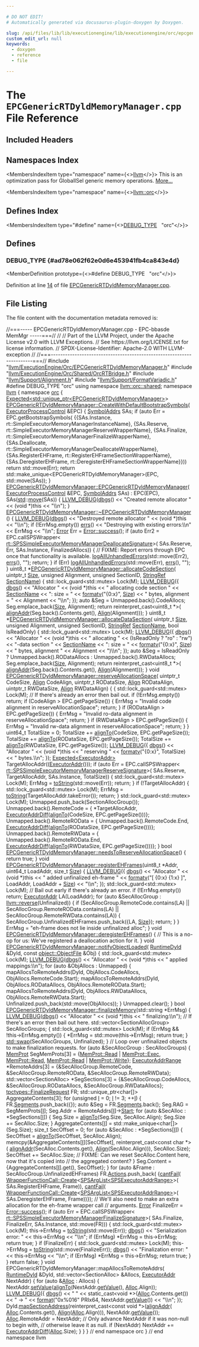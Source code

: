 ```yaml
---

# DO NOT EDIT!
# Automatically generated via docusaurus-plugin-doxygen by Doxygen.

slug: /api/files/lib/lib/executionengine/lib/executionengine/orc/epcgenericrtdyldmemorymanager-cpp
custom_edit_url: null
keywords:
  - doxygen
  - reference
  - file

---
```





# The `EPCGenericRTDyldMemoryManager.cpp` File Reference

<DoxygenPage pluginConfig={pluginConfig}>



## Included Headers

<IncludesList>
<IncludesListItem
  filePath="llvm/ExecutionEngine/Orc/EPCGenericRTDyldMemoryManager.h"
  permalink="/docs/api/files/include/include/llvm/include/llvm/executionengine/include/llvm/executionengine/orc/epcgenericrtdyldmemorymanager-h"
  isLocal="true" />
<IncludesListItem
  filePath="llvm/ExecutionEngine/Orc/Shared/OrcRTBridge.h"
  permalink="/docs/api/files/include/include/llvm/include/llvm/executionengine/include/llvm/executionengine/orc/include/llvm/executionengine/orc/shared/orcrtbridge-h"
  isLocal="true" />
<IncludesListItem
  filePath="llvm/Support/Alignment.h"
  permalink="/docs/api/files/include/include/llvm/include/llvm/support/alignment-h"
  isLocal="true" />
<IncludesListItem
  filePath="llvm/Support/FormatVariadic.h"
  permalink="/docs/api/files/include/include/llvm/include/llvm/support/formatvariadic-h"
  isLocal="true" />
</IncludesList>

## Namespaces Index

<MembersIndex>

<MembersIndexItem
  type="namespace"
  name={<><a href="/docs/api/namespaces/llvm">llvm</a></>}>
This is an optimization pass for GlobalISel generic memory operations. <a href="/docs/api/namespaces/llvm/#details">More...</a>
</MembersIndexItem>

<MembersIndexItem
  type="namespace"
  name={<><a href="/docs/api/namespaces/llvm/orc">llvm::orc</a></>}>
</MembersIndexItem>

</MembersIndex>

## Defines Index

<MembersIndex>

<MembersIndexItem
  type="#define"
  name={<><a href="#ad78e062f62e0d6e453941fb4ca843e4d">DEBUG&#95;TYPE</a>&nbsp;&nbsp;&nbsp;&quot;orc&quot;</>}>
</MembersIndexItem>

</MembersIndex>


<SectionDefinition>

## Defines

### DEBUG&#95;TYPE {#ad78e062f62e0d6e453941fb4ca843e4d}

<MemberDefinition
  prototype={<>#define DEBUG&#95;TYPE&nbsp;&nbsp;&nbsp;&quot;orc&quot;</>}>

Definition at line <a href="#l00014">14</a> of file <a href="/docs/api/files/lib/lib/executionengine/lib/executionengine/orc/epcgenericrtdyldmemorymanager-cpp">EPCGenericRTDyldMemoryManager.cpp</a>.
</MemberDefinition>

</SectionDefinition>

## File Listing

The file content with the documentation metadata removed is:

<ProgramListing>

<Link id="l00001" /><CodeLine lineNumber="1"><Highlight kind="comment">//===----- EPCGenericRTDyldMemoryManager.cpp - EPC-bbasde MemMgr -----===//</Highlight><Highlight kind="normal"></Highlight></CodeLine>
<Link id="l00002" /><CodeLine lineNumber="2"><Highlight kind="normal"></Highlight><Highlight kind="comment">//</Highlight><Highlight kind="normal"></Highlight></CodeLine>
<Link id="l00003" /><CodeLine lineNumber="3"><Highlight kind="normal"></Highlight><Highlight kind="comment">// Part of the LLVM Project, under the Apache License v2.0 with LLVM Exceptions.</Highlight><Highlight kind="normal"></Highlight></CodeLine>
<Link id="l00004" /><CodeLine lineNumber="4"><Highlight kind="normal"></Highlight><Highlight kind="comment">// See https://llvm.org/LICENSE.txt for license information.</Highlight><Highlight kind="normal"></Highlight></CodeLine>
<Link id="l00005" /><CodeLine lineNumber="5"><Highlight kind="normal"></Highlight><Highlight kind="comment">// SPDX-License-Identifier: Apache-2.0 WITH LLVM-exception</Highlight><Highlight kind="normal"></Highlight></CodeLine>
<Link id="l00006" /><CodeLine lineNumber="6"><Highlight kind="normal"></Highlight><Highlight kind="comment">//</Highlight><Highlight kind="normal"></Highlight></CodeLine>
<Link id="l00007" /><CodeLine lineNumber="7"><Highlight kind="normal"></Highlight><Highlight kind="comment">//===----------------------------------------------------------------------===//</Highlight><Highlight kind="normal"></Highlight></CodeLine>
<Link id="l00008" /><CodeLine lineNumber="8"><Highlight kind="normal"></Highlight></CodeLine>
<Link id="l00009" /><CodeLine lineNumber="9"><Highlight kind="normal"></Highlight><Highlight kind="preprocessor">#include &quot;<a href="/docs/api/files/include/include/llvm/include/llvm/executionengine/include/llvm/executionengine/orc/epcgenericrtdyldmemorymanager-h">llvm/ExecutionEngine/Orc/EPCGenericRTDyldMemoryManager.h</a>&quot;</Highlight><Highlight kind="normal"></Highlight></CodeLine>
<Link id="l00010" /><CodeLine lineNumber="10"><Highlight kind="normal"></Highlight><Highlight kind="preprocessor">#include &quot;<a href="/docs/api/files/include/include/llvm/include/llvm/executionengine/include/llvm/executionengine/orc/include/llvm/executionengine/orc/shared/orcrtbridge-h">llvm/ExecutionEngine/Orc/Shared/OrcRTBridge.h</a>&quot;</Highlight><Highlight kind="normal"></Highlight></CodeLine>
<Link id="l00011" /><CodeLine lineNumber="11"><Highlight kind="normal"></Highlight><Highlight kind="preprocessor">#include &quot;<a href="/docs/api/files/include/include/llvm/include/llvm/support/alignment-h">llvm/Support/Alignment.h</a>&quot;</Highlight><Highlight kind="normal"></Highlight></CodeLine>
<Link id="l00012" /><CodeLine lineNumber="12"><Highlight kind="normal"></Highlight><Highlight kind="preprocessor">#include &quot;<a href="/docs/api/files/include/include/llvm/include/llvm/support/formatvariadic-h">llvm/Support/FormatVariadic.h</a>&quot;</Highlight><Highlight kind="normal"></Highlight></CodeLine>
<Link id="l00013" /><CodeLine lineNumber="13"><Highlight kind="normal"></Highlight></CodeLine>
<Link id="l00014" /><CodeLine lineNumber="14" lineLink="#ad78e062f62e0d6e453941fb4ca843e4d"><Highlight kind="normal"></Highlight><Highlight kind="preprocessor">#define DEBUG&#95;TYPE &quot;orc&quot;</Highlight><Highlight kind="normal"></Highlight></CodeLine>
<Link id="l00015" /><CodeLine lineNumber="15"><Highlight kind="normal"></Highlight></CodeLine>
<Link id="l00016" /><CodeLine lineNumber="16"><Highlight kind="normal"></Highlight><Highlight kind="keyword">using namespace </Highlight><Highlight kind="normal"><a href="/docs/api/namespaces/llvm/orc/shared">llvm::orc::shared</a>;</Highlight></CodeLine>
<Link id="l00017" /><CodeLine lineNumber="17"><Highlight kind="normal"></Highlight></CodeLine>
<Link id="l00018" /><CodeLine lineNumber="18"><Highlight kind="normal"></Highlight><Highlight kind="keyword">namespace </Highlight><Highlight kind="normal"><a href="/docs/api/namespaces/llvm">llvm</a> &#123;</Highlight></CodeLine>
<Link id="l00019" /><CodeLine lineNumber="19"><Highlight kind="normal"></Highlight><Highlight kind="keyword">namespace </Highlight><Highlight kind="normal"><a href="/docs/api/namespaces/llvm/orc">orc</a> &#123;</Highlight></CodeLine>
<Link id="l00020" /><CodeLine lineNumber="20"><Highlight kind="normal"></Highlight></CodeLine>
<Link id="l00021" /><CodeLine lineNumber="21"><Highlight kind="normal"><a href="/docs/api/classes/llvm/expected">Expected&lt;std::unique&#95;ptr&lt;EPCGenericRTDyldMemoryManager&gt;</a>&gt;</Highlight></CodeLine>
<Link id="l00022" /><CodeLine lineNumber="22" lineLink="/docs/api/classes/llvm/orc/epcgenericrtdyldmemorymanager/#a5055d28d284af499b28f3a649ea33562"><Highlight kind="normal"><a href="/docs/api/classes/llvm/orc/epcgenericrtdyldmemorymanager/#a5055d28d284af499b28f3a649ea33562">EPCGenericRTDyldMemoryManager::CreateWithDefaultBootstrapSymbols</a>(</Highlight></CodeLine>
<Link id="l00023" /><CodeLine lineNumber="23"><Highlight kind="normal">    <a href="/docs/api/classes/llvm/orc/executorprocesscontrol">ExecutorProcessControl</a> &amp;EPC) &#123;</Highlight></CodeLine>
<Link id="l00024" /><CodeLine lineNumber="24"><Highlight kind="normal">  <a href="/docs/api/structs/llvm/orc/epcgenericrtdyldmemorymanager/symboladdrs">SymbolAddrs</a> SAs;</Highlight></CodeLine>
<Link id="l00025" /><CodeLine lineNumber="25"><Highlight kind="normal">  </Highlight><Highlight kind="keywordflow">if</Highlight><Highlight kind="normal"> (</Highlight><Highlight kind="keyword">auto</Highlight><Highlight kind="normal"> Err = EPC.getBootstrapSymbols(</Highlight></CodeLine>
<Link id="l00026" /><CodeLine lineNumber="26"><Highlight kind="normal">          &#123;&#123;SAs.Instance, rt::SimpleExecutorMemoryManagerInstanceName&#125;,</Highlight></CodeLine>
<Link id="l00027" /><CodeLine lineNumber="27"><Highlight kind="normal">           &#123;SAs.Reserve, rt::SimpleExecutorMemoryManagerReserveWrapperName&#125;,</Highlight></CodeLine>
<Link id="l00028" /><CodeLine lineNumber="28"><Highlight kind="normal">           &#123;SAs.Finalize, rt::SimpleExecutorMemoryManagerFinalizeWrapperName&#125;,</Highlight></CodeLine>
<Link id="l00029" /><CodeLine lineNumber="29"><Highlight kind="normal">           &#123;SAs.Deallocate,</Highlight></CodeLine>
<Link id="l00030" /><CodeLine lineNumber="30"><Highlight kind="normal">            rt::SimpleExecutorMemoryManagerDeallocateWrapperName&#125;,</Highlight></CodeLine>
<Link id="l00031" /><CodeLine lineNumber="31"><Highlight kind="normal">           &#123;SAs.RegisterEHFrame, rt::RegisterEHFrameSectionWrapperName&#125;,</Highlight></CodeLine>
<Link id="l00032" /><CodeLine lineNumber="32"><Highlight kind="normal">           &#123;SAs.DeregisterEHFrame, rt::DeregisterEHFrameSectionWrapperName&#125;&#125;))</Highlight></CodeLine>
<Link id="l00033" /><CodeLine lineNumber="33"><Highlight kind="normal">    </Highlight><Highlight kind="keywordflow">return</Highlight><Highlight kind="normal"> std::move(Err);</Highlight></CodeLine>
<Link id="l00034" /><CodeLine lineNumber="34"><Highlight kind="normal">  </Highlight><Highlight kind="keywordflow">return</Highlight><Highlight kind="normal"> std::make&#95;unique&lt;EPCGenericRTDyldMemoryManager&gt;(EPC, std::move(SAs));</Highlight></CodeLine>
<Link id="l00035" /><CodeLine lineNumber="35"><Highlight kind="normal">&#125;</Highlight></CodeLine>
<Link id="l00036" /><CodeLine lineNumber="36"><Highlight kind="normal"></Highlight></CodeLine>
<Link id="l00037" /><CodeLine lineNumber="37" lineLink="/docs/api/classes/llvm/orc/epcgenericrtdyldmemorymanager/#a54891df581eb69a8f247f83276b198d5"><Highlight kind="normal"><a href="/docs/api/classes/llvm/orc/epcgenericrtdyldmemorymanager/#a54891df581eb69a8f247f83276b198d5">EPCGenericRTDyldMemoryManager::EPCGenericRTDyldMemoryManager</a>(</Highlight></CodeLine>
<Link id="l00038" /><CodeLine lineNumber="38"><Highlight kind="normal">    <a href="/docs/api/classes/llvm/orc/executorprocesscontrol">ExecutorProcessControl</a> &amp;EPC, <a href="/docs/api/structs/llvm/orc/epcgenericrtdyldmemorymanager/symboladdrs">SymbolAddrs</a> SAs)</Highlight></CodeLine>
<Link id="l00039" /><CodeLine lineNumber="39"><Highlight kind="normal">    : EPC(EPC), SAs(<a href="/docs/api/namespaces/std">std</a>::<a href="/docs/api/namespaces/llvm/#abfc9c7ecf70f66901e439f7c04ef3dbb">move</a>(SAs)) &#123;</Highlight></CodeLine>
<Link id="l00040" /><CodeLine lineNumber="40"><Highlight kind="normal">  <a href="/docs/api/files/include/include/llvm/include/llvm/support/debug-h/#a196897517069dda1bdb549e24468f7d7">LLVM&#95;DEBUG</a>(<a href="/docs/api/namespaces/llvm/#a7c46c742c31be54870e2038048e6b391">dbgs</a>() &lt;&lt; </Highlight><Highlight kind="stringliteral">&quot;Created remote allocator &quot;</Highlight><Highlight kind="normal"> &lt;&lt; (</Highlight><Highlight kind="keywordtype">void</Highlight><Highlight kind="normal"> &#42;)</Highlight><Highlight kind="keyword">this</Highlight><Highlight kind="normal"> &lt;&lt; </Highlight><Highlight kind="stringliteral">&quot;\\n&quot;</Highlight><Highlight kind="normal">);</Highlight></CodeLine>
<Link id="l00041" /><CodeLine lineNumber="41"><Highlight kind="normal">&#125;</Highlight></CodeLine>
<Link id="l00042" /><CodeLine lineNumber="42"><Highlight kind="normal"></Highlight></CodeLine>
<Link id="l00043" /><CodeLine lineNumber="43" lineLink="/docs/api/classes/llvm/orc/epcgenericrtdyldmemorymanager/#a484cb5a168161b0ae8fe06f025cacfc4"><Highlight kind="normal"><a href="/docs/api/classes/llvm/orc/epcgenericrtdyldmemorymanager/#a484cb5a168161b0ae8fe06f025cacfc4">EPCGenericRTDyldMemoryManager::~EPCGenericRTDyldMemoryManager</a>() &#123;</Highlight></CodeLine>
<Link id="l00044" /><CodeLine lineNumber="44"><Highlight kind="normal">  <a href="/docs/api/files/include/include/llvm/include/llvm/support/debug-h/#a196897517069dda1bdb549e24468f7d7">LLVM&#95;DEBUG</a>(<a href="/docs/api/namespaces/llvm/#a7c46c742c31be54870e2038048e6b391">dbgs</a>() &lt;&lt; </Highlight><Highlight kind="stringliteral">&quot;Destroyed remote allocator &quot;</Highlight><Highlight kind="normal"> &lt;&lt; (</Highlight><Highlight kind="keywordtype">void</Highlight><Highlight kind="normal"> &#42;)</Highlight><Highlight kind="keyword">this</Highlight><Highlight kind="normal"> &lt;&lt; </Highlight><Highlight kind="stringliteral">&quot;\\n&quot;</Highlight><Highlight kind="normal">);</Highlight></CodeLine>
<Link id="l00045" /><CodeLine lineNumber="45"><Highlight kind="normal">  </Highlight><Highlight kind="keywordflow">if</Highlight><Highlight kind="normal"> (!ErrMsg.empty())</Highlight></CodeLine>
<Link id="l00046" /><CodeLine lineNumber="46"><Highlight kind="normal">    <a href="/docs/api/namespaces/llvm/#a9a7b5c68c90f85baaedaa854cc5002cc">errs</a>() &lt;&lt; </Highlight><Highlight kind="stringliteral">&quot;Destroying with existing errors:\\n&quot;</Highlight><Highlight kind="normal"> &lt;&lt; ErrMsg &lt;&lt; </Highlight><Highlight kind="stringliteral">&quot;\\n&quot;</Highlight><Highlight kind="normal">;</Highlight></CodeLine>
<Link id="l00047" /><CodeLine lineNumber="47"><Highlight kind="normal"></Highlight></CodeLine>
<Link id="l00048" /><CodeLine lineNumber="48"><Highlight kind="normal">  <a href="/docs/api/classes/llvm/error">Error</a> Err = <a href="/docs/api/classes/llvm/error/#a4dfd0813c3d0e0a30439b5a3e9196b59">Error::success</a>();</Highlight></CodeLine>
<Link id="l00049" /><CodeLine lineNumber="49"><Highlight kind="normal">  </Highlight><Highlight kind="keywordflow">if</Highlight><Highlight kind="normal"> (</Highlight><Highlight kind="keyword">auto</Highlight><Highlight kind="normal"> Err2 = EPC.callSPSWrapper&lt;</Highlight></CodeLine>
<Link id="l00050" /><CodeLine lineNumber="50"><Highlight kind="normal">                  <a href="/docs/api/namespaces/llvm/orc/rt/#afbeca9ac4a6c6710667297da29cc62c4">rt::SPSSimpleExecutorMemoryManagerDeallocateSignature</a>&gt;(</Highlight></CodeLine>
<Link id="l00051" /><CodeLine lineNumber="51"><Highlight kind="normal">          SAs.Reserve, Err, SAs.Instance, FinalizedAllocs)) &#123;</Highlight></CodeLine>
<Link id="l00052" /><CodeLine lineNumber="52"><Highlight kind="normal">    </Highlight><Highlight kind="comment">// FIXME: Report errors through EPC once that functionality is available.</Highlight><Highlight kind="normal"></Highlight></CodeLine>
<Link id="l00053" /><CodeLine lineNumber="53"><Highlight kind="normal">    <a href="/docs/api/namespaces/llvm/#a065ed35b75b9eeb5cca1aa73bcae7183">logAllUnhandledErrors</a>(std::move(Err2), <a href="/docs/api/namespaces/llvm/#a9a7b5c68c90f85baaedaa854cc5002cc">errs</a>(), </Highlight><Highlight kind="stringliteral">&quot;&quot;</Highlight><Highlight kind="normal">);</Highlight></CodeLine>
<Link id="l00054" /><CodeLine lineNumber="54"><Highlight kind="normal">    </Highlight><Highlight kind="keywordflow">return</Highlight><Highlight kind="normal">;</Highlight></CodeLine>
<Link id="l00055" /><CodeLine lineNumber="55"><Highlight kind="normal">  &#125;</Highlight></CodeLine>
<Link id="l00056" /><CodeLine lineNumber="56"><Highlight kind="normal"></Highlight></CodeLine>
<Link id="l00057" /><CodeLine lineNumber="57"><Highlight kind="normal">  </Highlight><Highlight kind="keywordflow">if</Highlight><Highlight kind="normal"> (Err)</Highlight></CodeLine>
<Link id="l00058" /><CodeLine lineNumber="58"><Highlight kind="normal">    <a href="/docs/api/namespaces/llvm/#a065ed35b75b9eeb5cca1aa73bcae7183">logAllUnhandledErrors</a>(std::move(Err), <a href="/docs/api/namespaces/llvm/#a9a7b5c68c90f85baaedaa854cc5002cc">errs</a>(), </Highlight><Highlight kind="stringliteral">&quot;&quot;</Highlight><Highlight kind="normal">);</Highlight></CodeLine>
<Link id="l00059" /><CodeLine lineNumber="59"><Highlight kind="normal">&#125;</Highlight></CodeLine>
<Link id="l00060" /><CodeLine lineNumber="60"><Highlight kind="normal"></Highlight></CodeLine>
<Link id="l00061" /><CodeLine lineNumber="61" lineLink="/docs/api/classes/llvm/orc/epcgenericrtdyldmemorymanager/#ad061fb8659f1733fe5d0cdc941dded41"><Highlight kind="normal">uint8&#95;t &#42;<a href="/docs/api/classes/llvm/orc/epcgenericrtdyldmemorymanager/#ad061fb8659f1733fe5d0cdc941dded41">EPCGenericRTDyldMemoryManager::allocateCodeSection</a>(</Highlight></CodeLine>
<Link id="l00062" /><CodeLine lineNumber="62"><Highlight kind="normal">    uintptr&#95;t <a href="/docs/api/files/lib/lib/analysis/inlineorder-cpp/#a7ee6f0cb51c3b9056199e9a0001fe8c3a6f6cb72d544962fa333e2e34ce64f719">Size</a>, </Highlight><Highlight kind="keywordtype">unsigned</Highlight><Highlight kind="normal"> Alignment, </Highlight><Highlight kind="keywordtype">unsigned</Highlight><Highlight kind="normal"> SectionID,</Highlight></CodeLine>
<Link id="l00063" /><CodeLine lineNumber="63"><Highlight kind="normal">    <a href="/docs/api/classes/llvm/stringref">StringRef</a> <a href="/docs/api/structs/llvm/sectionname">SectionName</a>) &#123;</Highlight></CodeLine>
<Link id="l00064" /><CodeLine lineNumber="64"><Highlight kind="normal">  std::lock&#95;guard&lt;std::mutex&gt; Lock(M);</Highlight></CodeLine>
<Link id="l00065" /><CodeLine lineNumber="65"><Highlight kind="normal">  <a href="/docs/api/files/include/include/llvm/include/llvm/support/debug-h/#a196897517069dda1bdb549e24468f7d7">LLVM&#95;DEBUG</a>(&#123;</Highlight></CodeLine>
<Link id="l00066" /><CodeLine lineNumber="66"><Highlight kind="normal">    <a href="/docs/api/namespaces/llvm/#a7c46c742c31be54870e2038048e6b391">dbgs</a>() &lt;&lt; </Highlight><Highlight kind="stringliteral">&quot;Allocator &quot;</Highlight><Highlight kind="normal"> &lt;&lt; (</Highlight><Highlight kind="keywordtype">void</Highlight><Highlight kind="normal"> &#42;)</Highlight><Highlight kind="keyword">this</Highlight><Highlight kind="normal"> &lt;&lt; </Highlight><Highlight kind="stringliteral">&quot; allocating code section &quot;</Highlight><Highlight kind="normal"></Highlight></CodeLine>
<Link id="l00067" /><CodeLine lineNumber="67"><Highlight kind="normal">           &lt;&lt; <a href="/docs/api/structs/llvm/sectionname">SectionName</a> &lt;&lt; </Highlight><Highlight kind="stringliteral">&quot;: size = &quot;</Highlight><Highlight kind="normal"> &lt;&lt; <a href="/docs/api/namespaces/llvm/#a653cce37b80c03eebe7a00520a8eabb6">formatv</a>(</Highlight><Highlight kind="stringliteral">&quot;&#123;0:x&#125;&quot;</Highlight><Highlight kind="normal">, <a href="/docs/api/files/lib/lib/analysis/inlineorder-cpp/#a7ee6f0cb51c3b9056199e9a0001fe8c3a6f6cb72d544962fa333e2e34ce64f719">Size</a>)</Highlight></CodeLine>
<Link id="l00068" /><CodeLine lineNumber="68"><Highlight kind="normal">           &lt;&lt; </Highlight><Highlight kind="stringliteral">&quot; bytes, alignment = &quot;</Highlight><Highlight kind="normal"> &lt;&lt; Alignment &lt;&lt; </Highlight><Highlight kind="stringliteral">&quot;\\n&quot;</Highlight><Highlight kind="normal">;</Highlight></CodeLine>
<Link id="l00069" /><CodeLine lineNumber="69"><Highlight kind="normal">  &#125;);</Highlight></CodeLine>
<Link id="l00070" /><CodeLine lineNumber="70"><Highlight kind="normal">  </Highlight><Highlight kind="keyword">auto</Highlight><Highlight kind="normal"> &amp;Seg = Unmapped.back().CodeAllocs;</Highlight></CodeLine>
<Link id="l00071" /><CodeLine lineNumber="71"><Highlight kind="normal">  Seg.emplace&#95;back(<a href="/docs/api/files/lib/lib/analysis/inlineorder-cpp/#a7ee6f0cb51c3b9056199e9a0001fe8c3a6f6cb72d544962fa333e2e34ce64f719">Size</a>, Alignment);</Highlight></CodeLine>
<Link id="l00072" /><CodeLine lineNumber="72"><Highlight kind="normal">  </Highlight><Highlight kind="keywordflow">return</Highlight><Highlight kind="normal"> </Highlight><Highlight kind="keyword">reinterpret&#95;cast&lt;</Highlight><Highlight kind="normal">uint8&#95;t &#42;</Highlight><Highlight kind="keyword">&gt;</Highlight><Highlight kind="normal">(</Highlight></CodeLine>
<Link id="l00073" /><CodeLine lineNumber="73"><Highlight kind="normal">      <a href="/docs/api/namespaces/llvm/#afff5074588f0423a669618a7134e13ec">alignAddr</a>(Seg.back().Contents.get(), <a href="/docs/api/structs/llvm/align">Align</a>(Alignment)));</Highlight></CodeLine>
<Link id="l00074" /><CodeLine lineNumber="74"><Highlight kind="normal">&#125;</Highlight></CodeLine>
<Link id="l00075" /><CodeLine lineNumber="75"><Highlight kind="normal"></Highlight></CodeLine>
<Link id="l00076" /><CodeLine lineNumber="76" lineLink="/docs/api/classes/llvm/orc/epcgenericrtdyldmemorymanager/#a066426b3a4a3a7318049886d4f0e6c70"><Highlight kind="normal">uint8&#95;t &#42;<a href="/docs/api/classes/llvm/orc/epcgenericrtdyldmemorymanager/#a066426b3a4a3a7318049886d4f0e6c70">EPCGenericRTDyldMemoryManager::allocateDataSection</a>(</Highlight></CodeLine>
<Link id="l00077" /><CodeLine lineNumber="77"><Highlight kind="normal">    uintptr&#95;t <a href="/docs/api/files/lib/lib/analysis/inlineorder-cpp/#a7ee6f0cb51c3b9056199e9a0001fe8c3a6f6cb72d544962fa333e2e34ce64f719">Size</a>, </Highlight><Highlight kind="keywordtype">unsigned</Highlight><Highlight kind="normal"> Alignment, </Highlight><Highlight kind="keywordtype">unsigned</Highlight><Highlight kind="normal"> SectionID,</Highlight></CodeLine>
<Link id="l00078" /><CodeLine lineNumber="78"><Highlight kind="normal">    <a href="/docs/api/classes/llvm/stringref">StringRef</a> <a href="/docs/api/structs/llvm/sectionname">SectionName</a>, </Highlight><Highlight kind="keywordtype">bool</Highlight><Highlight kind="normal"> IsReadOnly) &#123;</Highlight></CodeLine>
<Link id="l00079" /><CodeLine lineNumber="79"><Highlight kind="normal">  std::lock&#95;guard&lt;std::mutex&gt; Lock(M);</Highlight></CodeLine>
<Link id="l00080" /><CodeLine lineNumber="80"><Highlight kind="normal">  <a href="/docs/api/files/include/include/llvm/include/llvm/support/debug-h/#a196897517069dda1bdb549e24468f7d7">LLVM&#95;DEBUG</a>(&#123;</Highlight></CodeLine>
<Link id="l00081" /><CodeLine lineNumber="81"><Highlight kind="normal">    <a href="/docs/api/namespaces/llvm/#a7c46c742c31be54870e2038048e6b391">dbgs</a>() &lt;&lt; </Highlight><Highlight kind="stringliteral">&quot;Allocator &quot;</Highlight><Highlight kind="normal"> &lt;&lt; (</Highlight><Highlight kind="keywordtype">void</Highlight><Highlight kind="normal"> &#42;)</Highlight><Highlight kind="keyword">this</Highlight><Highlight kind="normal"> &lt;&lt; </Highlight><Highlight kind="stringliteral">&quot; allocating &quot;</Highlight><Highlight kind="normal"></Highlight></CodeLine>
<Link id="l00082" /><CodeLine lineNumber="82"><Highlight kind="normal">           &lt;&lt; (IsReadOnly ? </Highlight><Highlight kind="stringliteral">&quot;ro&quot;</Highlight><Highlight kind="normal"> : </Highlight><Highlight kind="stringliteral">&quot;rw&quot;</Highlight><Highlight kind="normal">) &lt;&lt; </Highlight><Highlight kind="stringliteral">&quot;-data section &quot;</Highlight><Highlight kind="normal"> &lt;&lt; <a href="/docs/api/structs/llvm/sectionname">SectionName</a></Highlight></CodeLine>
<Link id="l00083" /><CodeLine lineNumber="83"><Highlight kind="normal">           &lt;&lt; </Highlight><Highlight kind="stringliteral">&quot;: size = &quot;</Highlight><Highlight kind="normal"> &lt;&lt; <a href="/docs/api/namespaces/llvm/#a653cce37b80c03eebe7a00520a8eabb6">formatv</a>(</Highlight><Highlight kind="stringliteral">&quot;&#123;0:x&#125;&quot;</Highlight><Highlight kind="normal">, <a href="/docs/api/files/lib/lib/analysis/inlineorder-cpp/#a7ee6f0cb51c3b9056199e9a0001fe8c3a6f6cb72d544962fa333e2e34ce64f719">Size</a>) &lt;&lt; </Highlight><Highlight kind="stringliteral">&quot; bytes, alignment &quot;</Highlight><Highlight kind="normal"></Highlight></CodeLine>
<Link id="l00084" /><CodeLine lineNumber="84"><Highlight kind="normal">           &lt;&lt; Alignment &lt;&lt; </Highlight><Highlight kind="stringliteral">&quot;)\\n&quot;</Highlight><Highlight kind="normal">;</Highlight></CodeLine>
<Link id="l00085" /><CodeLine lineNumber="85"><Highlight kind="normal">  &#125;);</Highlight></CodeLine>
<Link id="l00086" /><CodeLine lineNumber="86"><Highlight kind="normal"></Highlight></CodeLine>
<Link id="l00087" /><CodeLine lineNumber="87"><Highlight kind="normal">  </Highlight><Highlight kind="keyword">auto</Highlight><Highlight kind="normal"> &amp;Seg =</Highlight></CodeLine>
<Link id="l00088" /><CodeLine lineNumber="88"><Highlight kind="normal">      IsReadOnly ? Unmapped.back().RODataAllocs : Unmapped.back().RWDataAllocs;</Highlight></CodeLine>
<Link id="l00089" /><CodeLine lineNumber="89"><Highlight kind="normal"></Highlight></CodeLine>
<Link id="l00090" /><CodeLine lineNumber="90"><Highlight kind="normal">  Seg.emplace&#95;back(<a href="/docs/api/files/lib/lib/analysis/inlineorder-cpp/#a7ee6f0cb51c3b9056199e9a0001fe8c3a6f6cb72d544962fa333e2e34ce64f719">Size</a>, Alignment);</Highlight></CodeLine>
<Link id="l00091" /><CodeLine lineNumber="91"><Highlight kind="normal">  </Highlight><Highlight kind="keywordflow">return</Highlight><Highlight kind="normal"> </Highlight><Highlight kind="keyword">reinterpret&#95;cast&lt;</Highlight><Highlight kind="normal">uint8&#95;t &#42;</Highlight><Highlight kind="keyword">&gt;</Highlight><Highlight kind="normal">(</Highlight></CodeLine>
<Link id="l00092" /><CodeLine lineNumber="92"><Highlight kind="normal">      <a href="/docs/api/namespaces/llvm/#afff5074588f0423a669618a7134e13ec">alignAddr</a>(Seg.back().Contents.get(), <a href="/docs/api/structs/llvm/align">Align</a>(Alignment)));</Highlight></CodeLine>
<Link id="l00093" /><CodeLine lineNumber="93"><Highlight kind="normal">&#125;</Highlight></CodeLine>
<Link id="l00094" /><CodeLine lineNumber="94"><Highlight kind="normal"></Highlight></CodeLine>
<Link id="l00095" /><CodeLine lineNumber="95" lineLink="/docs/api/classes/llvm/orc/epcgenericrtdyldmemorymanager/#a7fba4cc154f5345cbdc0c32c70f8155c"><Highlight kind="normal"></Highlight><Highlight kind="keywordtype">void</Highlight><Highlight kind="normal"> <a href="/docs/api/classes/llvm/orc/epcgenericrtdyldmemorymanager/#a7fba4cc154f5345cbdc0c32c70f8155c">EPCGenericRTDyldMemoryManager::reserveAllocationSpace</a>(</Highlight></CodeLine>
<Link id="l00096" /><CodeLine lineNumber="96"><Highlight kind="normal">    uintptr&#95;t CodeSize, <a href="/docs/api/structs/llvm/align">Align</a> CodeAlign, uintptr&#95;t RODataSize,</Highlight></CodeLine>
<Link id="l00097" /><CodeLine lineNumber="97"><Highlight kind="normal">    <a href="/docs/api/structs/llvm/align">Align</a> RODataAlign, uintptr&#95;t RWDataSize, <a href="/docs/api/structs/llvm/align">Align</a> RWDataAlign) &#123;</Highlight></CodeLine>
<Link id="l00098" /><CodeLine lineNumber="98"><Highlight kind="normal"></Highlight></CodeLine>
<Link id="l00099" /><CodeLine lineNumber="99"><Highlight kind="normal">  &#123;</Highlight></CodeLine>
<Link id="l00100" /><CodeLine lineNumber="100"><Highlight kind="normal">    std::lock&#95;guard&lt;std::mutex&gt; Lock(M);</Highlight></CodeLine>
<Link id="l00101" /><CodeLine lineNumber="101"><Highlight kind="normal">    </Highlight><Highlight kind="comment">// If there&#39;s already an error then bail out.</Highlight><Highlight kind="normal"></Highlight></CodeLine>
<Link id="l00102" /><CodeLine lineNumber="102"><Highlight kind="normal">    </Highlight><Highlight kind="keywordflow">if</Highlight><Highlight kind="normal"> (!ErrMsg.empty())</Highlight></CodeLine>
<Link id="l00103" /><CodeLine lineNumber="103"><Highlight kind="normal">      </Highlight><Highlight kind="keywordflow">return</Highlight><Highlight kind="normal">;</Highlight></CodeLine>
<Link id="l00104" /><CodeLine lineNumber="104"><Highlight kind="normal"></Highlight></CodeLine>
<Link id="l00105" /><CodeLine lineNumber="105"><Highlight kind="normal">    </Highlight><Highlight kind="keywordflow">if</Highlight><Highlight kind="normal"> (CodeAlign &gt; EPC.getPageSize()) &#123;</Highlight></CodeLine>
<Link id="l00106" /><CodeLine lineNumber="106"><Highlight kind="normal">      ErrMsg = </Highlight><Highlight kind="stringliteral">&quot;Invalid code alignment in reserveAllocationSpace&quot;</Highlight><Highlight kind="normal">;</Highlight></CodeLine>
<Link id="l00107" /><CodeLine lineNumber="107"><Highlight kind="normal">      </Highlight><Highlight kind="keywordflow">return</Highlight><Highlight kind="normal">;</Highlight></CodeLine>
<Link id="l00108" /><CodeLine lineNumber="108"><Highlight kind="normal">    &#125;</Highlight></CodeLine>
<Link id="l00109" /><CodeLine lineNumber="109"><Highlight kind="normal">    </Highlight><Highlight kind="keywordflow">if</Highlight><Highlight kind="normal"> (RODataAlign &gt; EPC.getPageSize()) &#123;</Highlight></CodeLine>
<Link id="l00110" /><CodeLine lineNumber="110"><Highlight kind="normal">      ErrMsg = </Highlight><Highlight kind="stringliteral">&quot;Invalid ro-data alignment in reserveAllocationSpace&quot;</Highlight><Highlight kind="normal">;</Highlight></CodeLine>
<Link id="l00111" /><CodeLine lineNumber="111"><Highlight kind="normal">      </Highlight><Highlight kind="keywordflow">return</Highlight><Highlight kind="normal">;</Highlight></CodeLine>
<Link id="l00112" /><CodeLine lineNumber="112"><Highlight kind="normal">    &#125;</Highlight></CodeLine>
<Link id="l00113" /><CodeLine lineNumber="113"><Highlight kind="normal">    </Highlight><Highlight kind="keywordflow">if</Highlight><Highlight kind="normal"> (RWDataAlign &gt; EPC.getPageSize()) &#123;</Highlight></CodeLine>
<Link id="l00114" /><CodeLine lineNumber="114"><Highlight kind="normal">      ErrMsg = </Highlight><Highlight kind="stringliteral">&quot;Invalid rw-data alignment in reserveAllocationSpace&quot;</Highlight><Highlight kind="normal">;</Highlight></CodeLine>
<Link id="l00115" /><CodeLine lineNumber="115"><Highlight kind="normal">      </Highlight><Highlight kind="keywordflow">return</Highlight><Highlight kind="normal">;</Highlight></CodeLine>
<Link id="l00116" /><CodeLine lineNumber="116"><Highlight kind="normal">    &#125;</Highlight></CodeLine>
<Link id="l00117" /><CodeLine lineNumber="117"><Highlight kind="normal">  &#125;</Highlight></CodeLine>
<Link id="l00118" /><CodeLine lineNumber="118"><Highlight kind="normal"></Highlight></CodeLine>
<Link id="l00119" /><CodeLine lineNumber="119"><Highlight kind="normal">  uint64&#95;t TotalSize = 0;</Highlight></CodeLine>
<Link id="l00120" /><CodeLine lineNumber="120"><Highlight kind="normal">  TotalSize += <a href="/docs/api/namespaces/llvm/#ab102f0f12dd38aeea5906b1d80c792ff">alignTo</a>(CodeSize, EPC.getPageSize());</Highlight></CodeLine>
<Link id="l00121" /><CodeLine lineNumber="121"><Highlight kind="normal">  TotalSize += <a href="/docs/api/namespaces/llvm/#ab102f0f12dd38aeea5906b1d80c792ff">alignTo</a>(RODataSize, EPC.getPageSize());</Highlight></CodeLine>
<Link id="l00122" /><CodeLine lineNumber="122"><Highlight kind="normal">  TotalSize += <a href="/docs/api/namespaces/llvm/#ab102f0f12dd38aeea5906b1d80c792ff">alignTo</a>(RWDataSize, EPC.getPageSize());</Highlight></CodeLine>
<Link id="l00123" /><CodeLine lineNumber="123"><Highlight kind="normal"></Highlight></CodeLine>
<Link id="l00124" /><CodeLine lineNumber="124"><Highlight kind="normal">  <a href="/docs/api/files/include/include/llvm/include/llvm/support/debug-h/#a196897517069dda1bdb549e24468f7d7">LLVM&#95;DEBUG</a>(&#123;</Highlight></CodeLine>
<Link id="l00125" /><CodeLine lineNumber="125"><Highlight kind="normal">    <a href="/docs/api/namespaces/llvm/#a7c46c742c31be54870e2038048e6b391">dbgs</a>() &lt;&lt; </Highlight><Highlight kind="stringliteral">&quot;Allocator &quot;</Highlight><Highlight kind="normal"> &lt;&lt; (</Highlight><Highlight kind="keywordtype">void</Highlight><Highlight kind="normal"> &#42;)</Highlight><Highlight kind="keyword">this</Highlight><Highlight kind="normal"> &lt;&lt; </Highlight><Highlight kind="stringliteral">&quot; reserving &quot;</Highlight><Highlight kind="normal"></Highlight></CodeLine>
<Link id="l00126" /><CodeLine lineNumber="126"><Highlight kind="normal">           &lt;&lt; <a href="/docs/api/namespaces/llvm/#a653cce37b80c03eebe7a00520a8eabb6">formatv</a>(</Highlight><Highlight kind="stringliteral">&quot;&#123;0:x&#125;&quot;</Highlight><Highlight kind="normal">, TotalSize) &lt;&lt; </Highlight><Highlight kind="stringliteral">&quot; bytes.\\n&quot;</Highlight><Highlight kind="normal">;</Highlight></CodeLine>
<Link id="l00127" /><CodeLine lineNumber="127"><Highlight kind="normal">  &#125;);</Highlight></CodeLine>
<Link id="l00128" /><CodeLine lineNumber="128"><Highlight kind="normal"></Highlight></CodeLine>
<Link id="l00129" /><CodeLine lineNumber="129"><Highlight kind="normal">  <a href="/docs/api/classes/llvm/expected">Expected&lt;ExecutorAddr&gt;</a> TargetAllocAddr((<a href="/docs/api/classes/llvm/orc/executoraddr">ExecutorAddr</a>()));</Highlight></CodeLine>
<Link id="l00130" /><CodeLine lineNumber="130"><Highlight kind="normal">  </Highlight><Highlight kind="keywordflow">if</Highlight><Highlight kind="normal"> (</Highlight><Highlight kind="keyword">auto</Highlight><Highlight kind="normal"> Err = EPC.callSPSWrapper&lt;</Highlight></CodeLine>
<Link id="l00131" /><CodeLine lineNumber="131"><Highlight kind="normal">                 <a href="/docs/api/namespaces/llvm/orc/rt/#a050da764894bd3ab4db31952c8982c39">rt::SPSSimpleExecutorMemoryManagerReserveSignature</a>&gt;(</Highlight></CodeLine>
<Link id="l00132" /><CodeLine lineNumber="132"><Highlight kind="normal">          SAs.Reserve, TargetAllocAddr, SAs.Instance, TotalSize)) &#123;</Highlight></CodeLine>
<Link id="l00133" /><CodeLine lineNumber="133"><Highlight kind="normal">    std::lock&#95;guard&lt;std::mutex&gt; Lock(M);</Highlight></CodeLine>
<Link id="l00134" /><CodeLine lineNumber="134"><Highlight kind="normal">    ErrMsg = <a href="/docs/api/namespaces/llvm/#aba83a013c55b19255697393a10d9165e">toString</a>(std::move(Err));</Highlight></CodeLine>
<Link id="l00135" /><CodeLine lineNumber="135"><Highlight kind="normal">    </Highlight><Highlight kind="keywordflow">return</Highlight><Highlight kind="normal">;</Highlight></CodeLine>
<Link id="l00136" /><CodeLine lineNumber="136"><Highlight kind="normal">  &#125;</Highlight></CodeLine>
<Link id="l00137" /><CodeLine lineNumber="137"><Highlight kind="normal">  </Highlight><Highlight kind="keywordflow">if</Highlight><Highlight kind="normal"> (!TargetAllocAddr) &#123;</Highlight></CodeLine>
<Link id="l00138" /><CodeLine lineNumber="138"><Highlight kind="normal">    std::lock&#95;guard&lt;std::mutex&gt; Lock(M);</Highlight></CodeLine>
<Link id="l00139" /><CodeLine lineNumber="139"><Highlight kind="normal">    ErrMsg = <a href="/docs/api/namespaces/llvm/#aba83a013c55b19255697393a10d9165e">toString</a>(TargetAllocAddr.takeError());</Highlight></CodeLine>
<Link id="l00140" /><CodeLine lineNumber="140"><Highlight kind="normal">    </Highlight><Highlight kind="keywordflow">return</Highlight><Highlight kind="normal">;</Highlight></CodeLine>
<Link id="l00141" /><CodeLine lineNumber="141"><Highlight kind="normal">  &#125;</Highlight></CodeLine>
<Link id="l00142" /><CodeLine lineNumber="142"><Highlight kind="normal"></Highlight></CodeLine>
<Link id="l00143" /><CodeLine lineNumber="143"><Highlight kind="normal">  std::lock&#95;guard&lt;std::mutex&gt; Lock(M);</Highlight></CodeLine>
<Link id="l00144" /><CodeLine lineNumber="144"><Highlight kind="normal">  Unmapped.push&#95;back(SectionAllocGroup());</Highlight></CodeLine>
<Link id="l00145" /><CodeLine lineNumber="145"><Highlight kind="normal">  Unmapped.back().RemoteCode = &#123;</Highlight></CodeLine>
<Link id="l00146" /><CodeLine lineNumber="146"><Highlight kind="normal">      &#42;TargetAllocAddr, <a href="/docs/api/namespaces/llvm/orc/#a59b5f232ad8ec6bf405ddc77c3d6d752">ExecutorAddrDiff</a>(<a href="/docs/api/namespaces/llvm/#ab102f0f12dd38aeea5906b1d80c792ff">alignTo</a>(CodeSize, EPC.getPageSize()))&#125;;</Highlight></CodeLine>
<Link id="l00147" /><CodeLine lineNumber="147"><Highlight kind="normal">  Unmapped.back().RemoteROData = &#123;</Highlight></CodeLine>
<Link id="l00148" /><CodeLine lineNumber="148"><Highlight kind="normal">      Unmapped.back().RemoteCode.End,</Highlight></CodeLine>
<Link id="l00149" /><CodeLine lineNumber="149"><Highlight kind="normal">      <a href="/docs/api/namespaces/llvm/orc/#a59b5f232ad8ec6bf405ddc77c3d6d752">ExecutorAddrDiff</a>(<a href="/docs/api/namespaces/llvm/#ab102f0f12dd38aeea5906b1d80c792ff">alignTo</a>(RODataSize, EPC.getPageSize()))&#125;;</Highlight></CodeLine>
<Link id="l00150" /><CodeLine lineNumber="150"><Highlight kind="normal">  Unmapped.back().RemoteRWData = &#123;</Highlight></CodeLine>
<Link id="l00151" /><CodeLine lineNumber="151"><Highlight kind="normal">      Unmapped.back().RemoteROData.End,</Highlight></CodeLine>
<Link id="l00152" /><CodeLine lineNumber="152"><Highlight kind="normal">      <a href="/docs/api/namespaces/llvm/orc/#a59b5f232ad8ec6bf405ddc77c3d6d752">ExecutorAddrDiff</a>(<a href="/docs/api/namespaces/llvm/#ab102f0f12dd38aeea5906b1d80c792ff">alignTo</a>(RWDataSize, EPC.getPageSize()))&#125;;</Highlight></CodeLine>
<Link id="l00153" /><CodeLine lineNumber="153"><Highlight kind="normal">&#125;</Highlight></CodeLine>
<Link id="l00154" /><CodeLine lineNumber="154"><Highlight kind="normal"></Highlight></CodeLine>
<Link id="l00155" /><CodeLine lineNumber="155" lineLink="/docs/api/classes/llvm/orc/epcgenericrtdyldmemorymanager/#a243b945941375d1231aed64262c787d9"><Highlight kind="normal"></Highlight><Highlight kind="keywordtype">bool</Highlight><Highlight kind="normal"> <a href="/docs/api/classes/llvm/orc/epcgenericrtdyldmemorymanager/#a243b945941375d1231aed64262c787d9">EPCGenericRTDyldMemoryManager::needsToReserveAllocationSpace</a>() &#123;</Highlight></CodeLine>
<Link id="l00156" /><CodeLine lineNumber="156"><Highlight kind="normal">  </Highlight><Highlight kind="keywordflow">return</Highlight><Highlight kind="normal"> </Highlight><Highlight kind="keyword">true</Highlight><Highlight kind="normal">;</Highlight></CodeLine>
<Link id="l00157" /><CodeLine lineNumber="157"><Highlight kind="normal">&#125;</Highlight></CodeLine>
<Link id="l00158" /><CodeLine lineNumber="158"><Highlight kind="normal"></Highlight></CodeLine>
<Link id="l00159" /><CodeLine lineNumber="159" lineLink="/docs/api/classes/llvm/orc/epcgenericrtdyldmemorymanager/#a83038edc3ba4948f540e15ae36d04098"><Highlight kind="normal"></Highlight><Highlight kind="keywordtype">void</Highlight><Highlight kind="normal"> <a href="/docs/api/classes/llvm/orc/epcgenericrtdyldmemorymanager/#a83038edc3ba4948f540e15ae36d04098">EPCGenericRTDyldMemoryManager::registerEHFrames</a>(uint8&#95;t &#42;Addr,</Highlight></CodeLine>
<Link id="l00160" /><CodeLine lineNumber="160"><Highlight kind="normal">                                                     uint64&#95;t LoadAddr,</Highlight></CodeLine>
<Link id="l00161" /><CodeLine lineNumber="161"><Highlight kind="normal">                                                     </Highlight><Highlight kind="keywordtype">size&#95;t</Highlight><Highlight kind="normal"> <a href="/docs/api/files/lib/lib/analysis/inlineorder-cpp/#a7ee6f0cb51c3b9056199e9a0001fe8c3a6f6cb72d544962fa333e2e34ce64f719">Size</a>) &#123;</Highlight></CodeLine>
<Link id="l00162" /><CodeLine lineNumber="162"><Highlight kind="normal">  <a href="/docs/api/files/include/include/llvm/include/llvm/support/debug-h/#a196897517069dda1bdb549e24468f7d7">LLVM&#95;DEBUG</a>(&#123;</Highlight></CodeLine>
<Link id="l00163" /><CodeLine lineNumber="163"><Highlight kind="normal">    <a href="/docs/api/namespaces/llvm/#a7c46c742c31be54870e2038048e6b391">dbgs</a>() &lt;&lt; </Highlight><Highlight kind="stringliteral">&quot;Allocator &quot;</Highlight><Highlight kind="normal"> &lt;&lt; (</Highlight><Highlight kind="keywordtype">void</Highlight><Highlight kind="normal"> &#42;)</Highlight><Highlight kind="keyword">this</Highlight><Highlight kind="normal"> &lt;&lt; </Highlight><Highlight kind="stringliteral">&quot; added unfinalized eh-frame &quot;</Highlight><Highlight kind="normal"></Highlight></CodeLine>
<Link id="l00164" /><CodeLine lineNumber="164"><Highlight kind="normal">           &lt;&lt; <a href="/docs/api/namespaces/llvm/#a653cce37b80c03eebe7a00520a8eabb6">formatv</a>(</Highlight><Highlight kind="stringliteral">&quot;&#91; &#123;0:x&#125; &#123;1:x&#125; &#93;&quot;</Highlight><Highlight kind="normal">, LoadAddr, LoadAddr + <a href="/docs/api/files/lib/lib/analysis/inlineorder-cpp/#a7ee6f0cb51c3b9056199e9a0001fe8c3a6f6cb72d544962fa333e2e34ce64f719">Size</a>) &lt;&lt; </Highlight><Highlight kind="stringliteral">&quot;\\n&quot;</Highlight><Highlight kind="normal">;</Highlight></CodeLine>
<Link id="l00165" /><CodeLine lineNumber="165"><Highlight kind="normal">  &#125;);</Highlight></CodeLine>
<Link id="l00166" /><CodeLine lineNumber="166"><Highlight kind="normal">  std::lock&#95;guard&lt;std::mutex&gt; Lock(M);</Highlight></CodeLine>
<Link id="l00167" /><CodeLine lineNumber="167"><Highlight kind="normal">  </Highlight><Highlight kind="comment">// Bail out early if there&#39;s already an error.</Highlight><Highlight kind="normal"></Highlight></CodeLine>
<Link id="l00168" /><CodeLine lineNumber="168"><Highlight kind="normal">  </Highlight><Highlight kind="keywordflow">if</Highlight><Highlight kind="normal"> (!ErrMsg.empty())</Highlight></CodeLine>
<Link id="l00169" /><CodeLine lineNumber="169"><Highlight kind="normal">    </Highlight><Highlight kind="keywordflow">return</Highlight><Highlight kind="normal">;</Highlight></CodeLine>
<Link id="l00170" /><CodeLine lineNumber="170"><Highlight kind="normal"></Highlight></CodeLine>
<Link id="l00171" /><CodeLine lineNumber="171"><Highlight kind="normal">  <a href="/docs/api/classes/llvm/orc/executoraddr">ExecutorAddr</a> LA(LoadAddr);</Highlight></CodeLine>
<Link id="l00172" /><CodeLine lineNumber="172"><Highlight kind="normal">  </Highlight><Highlight kind="keywordflow">for</Highlight><Highlight kind="normal"> (</Highlight><Highlight kind="keyword">auto</Highlight><Highlight kind="normal"> &amp;SecAllocGroup : <a href="/docs/api/namespaces/llvm/#a6b0ac1fa4f05de76413c5e0ca6334035">llvm::reverse</a>(Unfinalized)) &#123;</Highlight></CodeLine>
<Link id="l00173" /><CodeLine lineNumber="173"><Highlight kind="normal">    </Highlight><Highlight kind="keywordflow">if</Highlight><Highlight kind="normal"> (SecAllocGroup.RemoteCode.contains(LA) ||</Highlight></CodeLine>
<Link id="l00174" /><CodeLine lineNumber="174"><Highlight kind="normal">        SecAllocGroup.RemoteROData.contains(LA) ||</Highlight></CodeLine>
<Link id="l00175" /><CodeLine lineNumber="175"><Highlight kind="normal">        SecAllocGroup.RemoteRWData.contains(LA)) &#123;</Highlight></CodeLine>
<Link id="l00176" /><CodeLine lineNumber="176"><Highlight kind="normal">      SecAllocGroup.UnfinalizedEHFrames.push&#95;back(&#123;LA, <a href="/docs/api/files/lib/lib/analysis/inlineorder-cpp/#a7ee6f0cb51c3b9056199e9a0001fe8c3a6f6cb72d544962fa333e2e34ce64f719">Size</a>&#125;);</Highlight></CodeLine>
<Link id="l00177" /><CodeLine lineNumber="177"><Highlight kind="normal">      </Highlight><Highlight kind="keywordflow">return</Highlight><Highlight kind="normal">;</Highlight></CodeLine>
<Link id="l00178" /><CodeLine lineNumber="178"><Highlight kind="normal">    &#125;</Highlight></CodeLine>
<Link id="l00179" /><CodeLine lineNumber="179"><Highlight kind="normal">  &#125;</Highlight></CodeLine>
<Link id="l00180" /><CodeLine lineNumber="180"><Highlight kind="normal">  ErrMsg = </Highlight><Highlight kind="stringliteral">&quot;eh-frame does not lie inside unfinalized alloc&quot;</Highlight><Highlight kind="normal">;</Highlight></CodeLine>
<Link id="l00181" /><CodeLine lineNumber="181"><Highlight kind="normal">&#125;</Highlight></CodeLine>
<Link id="l00182" /><CodeLine lineNumber="182"><Highlight kind="normal"></Highlight></CodeLine>
<Link id="l00183" /><CodeLine lineNumber="183" lineLink="/docs/api/classes/llvm/orc/epcgenericrtdyldmemorymanager/#aa79a52f4bf6d08101166dc7db74c66ce"><Highlight kind="normal"></Highlight><Highlight kind="keywordtype">void</Highlight><Highlight kind="normal"> <a href="/docs/api/classes/llvm/orc/epcgenericrtdyldmemorymanager/#aa79a52f4bf6d08101166dc7db74c66ce">EPCGenericRTDyldMemoryManager::deregisterEHFrames</a>() &#123;</Highlight></CodeLine>
<Link id="l00184" /><CodeLine lineNumber="184"><Highlight kind="normal">  </Highlight><Highlight kind="comment">// This is a no-op for us: We&#39;ve registered a deallocation action for it.</Highlight><Highlight kind="normal"></Highlight></CodeLine>
<Link id="l00185" /><CodeLine lineNumber="185"><Highlight kind="normal">&#125;</Highlight></CodeLine>
<Link id="l00186" /><CodeLine lineNumber="186"><Highlight kind="normal"></Highlight></CodeLine>
<Link id="l00187" /><CodeLine lineNumber="187" lineLink="/docs/api/classes/llvm/orc/epcgenericrtdyldmemorymanager/#aa42b4fb322847e9ed79832fc94be6016"><Highlight kind="normal"></Highlight><Highlight kind="keywordtype">void</Highlight><Highlight kind="normal"> <a href="/docs/api/classes/llvm/orc/epcgenericrtdyldmemorymanager/#aa42b4fb322847e9ed79832fc94be6016">EPCGenericRTDyldMemoryManager::notifyObjectLoaded</a>(</Highlight></CodeLine>
<Link id="l00188" /><CodeLine lineNumber="188"><Highlight kind="normal">    <a href="/docs/api/classes/llvm/runtimedyld/memorymanager/#aeb53f44bd8403ff24cbf2fe93c004935">RuntimeDyld</a> &amp;Dyld, </Highlight><Highlight kind="keyword">const</Highlight><Highlight kind="normal"> <a href="/docs/api/classes/llvm/object/objectfile">object::ObjectFile</a> &amp;Obj) &#123;</Highlight></CodeLine>
<Link id="l00189" /><CodeLine lineNumber="189"><Highlight kind="normal">  std::lock&#95;guard&lt;std::mutex&gt; Lock(M);</Highlight></CodeLine>
<Link id="l00190" /><CodeLine lineNumber="190"><Highlight kind="normal">  <a href="/docs/api/files/include/include/llvm/include/llvm/support/debug-h/#a196897517069dda1bdb549e24468f7d7">LLVM&#95;DEBUG</a>(<a href="/docs/api/namespaces/llvm/#a7c46c742c31be54870e2038048e6b391">dbgs</a>() &lt;&lt; </Highlight><Highlight kind="stringliteral">&quot;Allocator &quot;</Highlight><Highlight kind="normal"> &lt;&lt; (</Highlight><Highlight kind="keywordtype">void</Highlight><Highlight kind="normal"> &#42;)</Highlight><Highlight kind="keyword">this</Highlight><Highlight kind="normal"> &lt;&lt; </Highlight><Highlight kind="stringliteral">&quot; applied mappings:\\n&quot;</Highlight><Highlight kind="normal">);</Highlight></CodeLine>
<Link id="l00191" /><CodeLine lineNumber="191"><Highlight kind="normal">  </Highlight><Highlight kind="keywordflow">for</Highlight><Highlight kind="normal"> (</Highlight><Highlight kind="keyword">auto</Highlight><Highlight kind="normal"> &amp;ObjAllocs : Unmapped) &#123;</Highlight></CodeLine>
<Link id="l00192" /><CodeLine lineNumber="192"><Highlight kind="normal">    mapAllocsToRemoteAddrs(Dyld, ObjAllocs.CodeAllocs,</Highlight></CodeLine>
<Link id="l00193" /><CodeLine lineNumber="193"><Highlight kind="normal">                           ObjAllocs.RemoteCode.Start);</Highlight></CodeLine>
<Link id="l00194" /><CodeLine lineNumber="194"><Highlight kind="normal">    mapAllocsToRemoteAddrs(Dyld, ObjAllocs.RODataAllocs,</Highlight></CodeLine>
<Link id="l00195" /><CodeLine lineNumber="195"><Highlight kind="normal">                           ObjAllocs.RemoteROData.Start);</Highlight></CodeLine>
<Link id="l00196" /><CodeLine lineNumber="196"><Highlight kind="normal">    mapAllocsToRemoteAddrs(Dyld, ObjAllocs.RWDataAllocs,</Highlight></CodeLine>
<Link id="l00197" /><CodeLine lineNumber="197"><Highlight kind="normal">                           ObjAllocs.RemoteRWData.Start);</Highlight></CodeLine>
<Link id="l00198" /><CodeLine lineNumber="198"><Highlight kind="normal">    Unfinalized.push&#95;back(std::move(ObjAllocs));</Highlight></CodeLine>
<Link id="l00199" /><CodeLine lineNumber="199"><Highlight kind="normal">  &#125;</Highlight></CodeLine>
<Link id="l00200" /><CodeLine lineNumber="200"><Highlight kind="normal">  Unmapped.clear();</Highlight></CodeLine>
<Link id="l00201" /><CodeLine lineNumber="201"><Highlight kind="normal">&#125;</Highlight></CodeLine>
<Link id="l00202" /><CodeLine lineNumber="202"><Highlight kind="normal"></Highlight></CodeLine>
<Link id="l00203" /><CodeLine lineNumber="203" lineLink="/docs/api/classes/llvm/orc/epcgenericrtdyldmemorymanager/#a0db7d447f814afaee65a64c0419805dd"><Highlight kind="normal"></Highlight><Highlight kind="keywordtype">bool</Highlight><Highlight kind="normal"> <a href="/docs/api/classes/llvm/orc/epcgenericrtdyldmemorymanager/#a0db7d447f814afaee65a64c0419805dd">EPCGenericRTDyldMemoryManager::finalizeMemory</a>(std::string &#42;ErrMsg) &#123;</Highlight></CodeLine>
<Link id="l00204" /><CodeLine lineNumber="204"><Highlight kind="normal">  <a href="/docs/api/files/include/include/llvm/include/llvm/support/debug-h/#a196897517069dda1bdb549e24468f7d7">LLVM&#95;DEBUG</a>(<a href="/docs/api/namespaces/llvm/#a7c46c742c31be54870e2038048e6b391">dbgs</a>() &lt;&lt; </Highlight><Highlight kind="stringliteral">&quot;Allocator &quot;</Highlight><Highlight kind="normal"> &lt;&lt; (</Highlight><Highlight kind="keywordtype">void</Highlight><Highlight kind="normal"> &#42;)</Highlight><Highlight kind="keyword">this</Highlight><Highlight kind="normal"> &lt;&lt; </Highlight><Highlight kind="stringliteral">&quot; finalizing:\\n&quot;</Highlight><Highlight kind="normal">);</Highlight></CodeLine>
<Link id="l00205" /><CodeLine lineNumber="205"><Highlight kind="normal"></Highlight></CodeLine>
<Link id="l00206" /><CodeLine lineNumber="206"><Highlight kind="normal">  </Highlight><Highlight kind="comment">// If there&#39;s an error then bail out here.</Highlight><Highlight kind="normal"></Highlight></CodeLine>
<Link id="l00207" /><CodeLine lineNumber="207"><Highlight kind="normal">  std::vector&lt;SectionAllocGroup&gt; SecAllocGroups;</Highlight></CodeLine>
<Link id="l00208" /><CodeLine lineNumber="208"><Highlight kind="normal">  &#123;</Highlight></CodeLine>
<Link id="l00209" /><CodeLine lineNumber="209"><Highlight kind="normal">    std::lock&#95;guard&lt;std::mutex&gt; Lock(M);</Highlight></CodeLine>
<Link id="l00210" /><CodeLine lineNumber="210"><Highlight kind="normal">    </Highlight><Highlight kind="keywordflow">if</Highlight><Highlight kind="normal"> (ErrMsg &amp;&amp; !this-&gt;ErrMsg.empty()) &#123;</Highlight></CodeLine>
<Link id="l00211" /><CodeLine lineNumber="211"><Highlight kind="normal">      &#42;ErrMsg = std::move(this-&gt;ErrMsg);</Highlight></CodeLine>
<Link id="l00212" /><CodeLine lineNumber="212"><Highlight kind="normal">      </Highlight><Highlight kind="keywordflow">return</Highlight><Highlight kind="normal"> </Highlight><Highlight kind="keyword">true</Highlight><Highlight kind="normal">;</Highlight></CodeLine>
<Link id="l00213" /><CodeLine lineNumber="213"><Highlight kind="normal">    &#125;</Highlight></CodeLine>
<Link id="l00214" /><CodeLine lineNumber="214"><Highlight kind="normal">    <a href="/docs/api/namespaces/std/#ab8424022895aee3e366fb9a32f2883cb">std::swap</a>(SecAllocGroups, Unfinalized);</Highlight></CodeLine>
<Link id="l00215" /><CodeLine lineNumber="215"><Highlight kind="normal">  &#125;</Highlight></CodeLine>
<Link id="l00216" /><CodeLine lineNumber="216"><Highlight kind="normal"></Highlight></CodeLine>
<Link id="l00217" /><CodeLine lineNumber="217"><Highlight kind="normal">  </Highlight><Highlight kind="comment">// Loop over unfinalized objects to make finalization requests.</Highlight><Highlight kind="normal"></Highlight></CodeLine>
<Link id="l00218" /><CodeLine lineNumber="218"><Highlight kind="normal">  </Highlight><Highlight kind="keywordflow">for</Highlight><Highlight kind="normal"> (</Highlight><Highlight kind="keyword">auto</Highlight><Highlight kind="normal"> &amp;SecAllocGroup : SecAllocGroups) &#123;</Highlight></CodeLine>
<Link id="l00219" /><CodeLine lineNumber="219"><Highlight kind="normal"></Highlight></CodeLine>
<Link id="l00220" /><CodeLine lineNumber="220"><Highlight kind="normal">    <a href="/docs/api/namespaces/llvm/orc/#a2fbb59fad28934f72ede7ddc316dfc89">MemProt</a> SegMemProts&#91;3&#93; = &#123;<a href="/docs/api/namespaces/llvm/orc/#a2fbb59fad28934f72ede7ddc316dfc89a7a1a5f3e79fdc91edf2f5ead9d66abb4">MemProt::Read</a> | <a href="/docs/api/namespaces/llvm/orc/#a2fbb59fad28934f72ede7ddc316dfc89a953feeff1e20f40677fb7f77c073b3be">MemProt::Exec</a>, <a href="/docs/api/namespaces/llvm/orc/#a2fbb59fad28934f72ede7ddc316dfc89a7a1a5f3e79fdc91edf2f5ead9d66abb4">MemProt::Read</a>,</Highlight></CodeLine>
<Link id="l00221" /><CodeLine lineNumber="221"><Highlight kind="normal">                              <a href="/docs/api/namespaces/llvm/orc/#a2fbb59fad28934f72ede7ddc316dfc89a7a1a5f3e79fdc91edf2f5ead9d66abb4">MemProt::Read</a> | <a href="/docs/api/namespaces/llvm/orc/#a2fbb59fad28934f72ede7ddc316dfc89a1129c0e4d43f2d121652a7302712cff6">MemProt::Write</a>&#125;;</Highlight></CodeLine>
<Link id="l00222" /><CodeLine lineNumber="222"><Highlight kind="normal"></Highlight></CodeLine>
<Link id="l00223" /><CodeLine lineNumber="223"><Highlight kind="normal">    <a href="/docs/api/structs/llvm/orc/executoraddrrange">ExecutorAddrRange</a> &#42;RemoteAddrs&#91;3&#93; = &#123;&amp;SecAllocGroup.RemoteCode,</Highlight></CodeLine>
<Link id="l00224" /><CodeLine lineNumber="224"><Highlight kind="normal">                                         &amp;SecAllocGroup.RemoteROData,</Highlight></CodeLine>
<Link id="l00225" /><CodeLine lineNumber="225"><Highlight kind="normal">                                         &amp;SecAllocGroup.RemoteRWData&#125;;</Highlight></CodeLine>
<Link id="l00226" /><CodeLine lineNumber="226"><Highlight kind="normal"></Highlight></CodeLine>
<Link id="l00227" /><CodeLine lineNumber="227"><Highlight kind="normal">    std::vector&lt;SectionAlloc&gt; &#42;SegSections&#91;3&#93; = &#123;&amp;SecAllocGroup.CodeAllocs,</Highlight></CodeLine>
<Link id="l00228" /><CodeLine lineNumber="228"><Highlight kind="normal">                                                 &amp;SecAllocGroup.RODataAllocs,</Highlight></CodeLine>
<Link id="l00229" /><CodeLine lineNumber="229"><Highlight kind="normal">                                                 &amp;SecAllocGroup.RWDataAllocs&#125;;</Highlight></CodeLine>
<Link id="l00230" /><CodeLine lineNumber="230"><Highlight kind="normal"></Highlight></CodeLine>
<Link id="l00231" /><CodeLine lineNumber="231"><Highlight kind="normal">    <a href="/docs/api/structs/llvm/orc/tpctypes/finalizerequest">tpctypes::FinalizeRequest</a> FR;</Highlight></CodeLine>
<Link id="l00232" /><CodeLine lineNumber="232"><Highlight kind="normal">    std::unique&#95;ptr&lt;char&#91;&#93;&gt; AggregateContents&#91;3&#93;;</Highlight></CodeLine>
<Link id="l00233" /><CodeLine lineNumber="233"><Highlight kind="normal"></Highlight></CodeLine>
<Link id="l00234" /><CodeLine lineNumber="234"><Highlight kind="normal">    </Highlight><Highlight kind="keywordflow">for</Highlight><Highlight kind="normal"> (</Highlight><Highlight kind="keywordtype">unsigned</Highlight><Highlight kind="normal"> <a href="/docs/api/files/lib/lib/support/md5-cpp/#ac0eafdc9ee161b71e7af98af736952fd">I</a> = 0; <a href="/docs/api/files/lib/lib/support/md5-cpp/#ac0eafdc9ee161b71e7af98af736952fd">I</a> != 3; ++<a href="/docs/api/files/lib/lib/support/md5-cpp/#ac0eafdc9ee161b71e7af98af736952fd">I</a>) &#123;</Highlight></CodeLine>
<Link id="l00235" /><CodeLine lineNumber="235"><Highlight kind="normal">      FR.<a href="/docs/api/structs/llvm/orc/tpctypes/finalizerequest/#aa7cb8653a6dc958e3aaf84d92fc08b69">Segments</a>.push&#95;back(&#123;&#125;);</Highlight></CodeLine>
<Link id="l00236" /><CodeLine lineNumber="236"><Highlight kind="normal">      </Highlight><Highlight kind="keyword">auto</Highlight><Highlight kind="normal"> &amp;Seg = FR.<a href="/docs/api/structs/llvm/orc/tpctypes/finalizerequest/#aa7cb8653a6dc958e3aaf84d92fc08b69">Segments</a>.back();</Highlight></CodeLine>
<Link id="l00237" /><CodeLine lineNumber="237"><Highlight kind="normal">      Seg.RAG = SegMemProts&#91;<a href="/docs/api/files/lib/lib/support/md5-cpp/#ac0eafdc9ee161b71e7af98af736952fd">I</a>&#93;;</Highlight></CodeLine>
<Link id="l00238" /><CodeLine lineNumber="238"><Highlight kind="normal">      Seg.Addr = RemoteAddrs&#91;<a href="/docs/api/files/lib/lib/support/md5-cpp/#ac0eafdc9ee161b71e7af98af736952fd">I</a>&#93;-&gt;<a href="/docs/api/structs/llvm/orc/executoraddrrange/#a3bdf4fc0018782943ace850c8aeaaa69">Start</a>;</Highlight></CodeLine>
<Link id="l00239" /><CodeLine lineNumber="239"><Highlight kind="normal">      </Highlight><Highlight kind="keywordflow">for</Highlight><Highlight kind="normal"> (</Highlight><Highlight kind="keyword">auto</Highlight><Highlight kind="normal"> &amp;SecAlloc : &#42;SegSections&#91;<a href="/docs/api/files/lib/lib/support/md5-cpp/#ac0eafdc9ee161b71e7af98af736952fd">I</a>&#93;) &#123;</Highlight></CodeLine>
<Link id="l00240" /><CodeLine lineNumber="240"><Highlight kind="normal">        Seg.Size = <a href="/docs/api/namespaces/llvm/#ab102f0f12dd38aeea5906b1d80c792ff">alignTo</a>(Seg.Size, SecAlloc.Align);</Highlight></CodeLine>
<Link id="l00241" /><CodeLine lineNumber="241"><Highlight kind="normal">        Seg.Size += SecAlloc.Size;</Highlight></CodeLine>
<Link id="l00242" /><CodeLine lineNumber="242"><Highlight kind="normal">      &#125;</Highlight></CodeLine>
<Link id="l00243" /><CodeLine lineNumber="243"><Highlight kind="normal">      AggregateContents&#91;<a href="/docs/api/files/lib/lib/support/md5-cpp/#ac0eafdc9ee161b71e7af98af736952fd">I</a>&#93; = std::make&#95;unique&lt;char&#91;&#93;&gt;(Seg.Size);</Highlight></CodeLine>
<Link id="l00244" /><CodeLine lineNumber="244"><Highlight kind="normal">      </Highlight><Highlight kind="keywordtype">size&#95;t</Highlight><Highlight kind="normal"> SecOffset = 0;</Highlight></CodeLine>
<Link id="l00245" /><CodeLine lineNumber="245"><Highlight kind="normal">      </Highlight><Highlight kind="keywordflow">for</Highlight><Highlight kind="normal"> (</Highlight><Highlight kind="keyword">auto</Highlight><Highlight kind="normal"> &amp;SecAlloc : &#42;SegSections&#91;<a href="/docs/api/files/lib/lib/support/md5-cpp/#ac0eafdc9ee161b71e7af98af736952fd">I</a>&#93;) &#123;</Highlight></CodeLine>
<Link id="l00246" /><CodeLine lineNumber="246"><Highlight kind="normal">        SecOffset = <a href="/docs/api/namespaces/llvm/#ab102f0f12dd38aeea5906b1d80c792ff">alignTo</a>(SecOffset, SecAlloc.Align);</Highlight></CodeLine>
<Link id="l00247" /><CodeLine lineNumber="247"><Highlight kind="normal">        memcpy(&amp;AggregateContents&#91;<a href="/docs/api/files/lib/lib/support/md5-cpp/#ac0eafdc9ee161b71e7af98af736952fd">I</a>&#93;&#91;SecOffset&#93;,</Highlight></CodeLine>
<Link id="l00248" /><CodeLine lineNumber="248"><Highlight kind="normal">               </Highlight><Highlight kind="keyword">reinterpret&#95;cast&lt;</Highlight><Highlight kind="keyword">const </Highlight><Highlight kind="keywordtype">char</Highlight><Highlight kind="normal"> &#42;</Highlight><Highlight kind="keyword">&gt;</Highlight><Highlight kind="normal">(</Highlight></CodeLine>
<Link id="l00249" /><CodeLine lineNumber="249"><Highlight kind="normal">                   <a href="/docs/api/namespaces/llvm/#afff5074588f0423a669618a7134e13ec">alignAddr</a>(SecAlloc.Contents.get(), <a href="/docs/api/structs/llvm/align">Align</a>(SecAlloc.Align))),</Highlight></CodeLine>
<Link id="l00250" /><CodeLine lineNumber="250"><Highlight kind="normal">               SecAlloc.Size);</Highlight></CodeLine>
<Link id="l00251" /><CodeLine lineNumber="251"><Highlight kind="normal">        SecOffset += SecAlloc.Size;</Highlight></CodeLine>
<Link id="l00252" /><CodeLine lineNumber="252"><Highlight kind="normal">        </Highlight><Highlight kind="comment">// FIXME: Can we reset SecAlloc.Content here, now that it&#39;s copied into</Highlight><Highlight kind="normal"></Highlight></CodeLine>
<Link id="l00253" /><CodeLine lineNumber="253"><Highlight kind="normal">        </Highlight><Highlight kind="comment">// the aggregated content?</Highlight><Highlight kind="normal"></Highlight></CodeLine>
<Link id="l00254" /><CodeLine lineNumber="254"><Highlight kind="normal">      &#125;</Highlight></CodeLine>
<Link id="l00255" /><CodeLine lineNumber="255"><Highlight kind="normal">      Seg.Content = &#123;AggregateContents&#91;<a href="/docs/api/files/lib/lib/support/md5-cpp/#ac0eafdc9ee161b71e7af98af736952fd">I</a>&#93;.get(), SecOffset&#125;;</Highlight></CodeLine>
<Link id="l00256" /><CodeLine lineNumber="256"><Highlight kind="normal">    &#125;</Highlight></CodeLine>
<Link id="l00257" /><CodeLine lineNumber="257"><Highlight kind="normal"></Highlight></CodeLine>
<Link id="l00258" /><CodeLine lineNumber="258"><Highlight kind="normal">    </Highlight><Highlight kind="keywordflow">for</Highlight><Highlight kind="normal"> (</Highlight><Highlight kind="keyword">auto</Highlight><Highlight kind="normal"> &amp;Frame : SecAllocGroup.UnfinalizedEHFrames)</Highlight></CodeLine>
<Link id="l00259" /><CodeLine lineNumber="259"><Highlight kind="normal">      FR.<a href="/docs/api/structs/llvm/orc/tpctypes/finalizerequest/#aa85c28825544c150ba63349d9c0cb7ce">Actions</a>.push&#95;back(</Highlight></CodeLine>
<Link id="l00260" /><CodeLine lineNumber="260"><Highlight kind="normal">          &#123;<a href="/docs/api/namespaces/llvm/#aa1e1474f15df639f0d874b21f15666f7">cantFail</a>(</Highlight></CodeLine>
<Link id="l00261" /><CodeLine lineNumber="261"><Highlight kind="normal">               <a href="/docs/api/classes/llvm/orc/shared/wrapperfunctioncall/#ac924edcd8ad4ceeebcbcea4ca04a793b">WrapperFunctionCall::Create</a>&lt;<a href="/docs/api/classes/llvm/orc/shared/spsarglist">SPSArgList&lt;SPSExecutorAddrRange&gt;</a>&gt;(</Highlight></CodeLine>
<Link id="l00262" /><CodeLine lineNumber="262"><Highlight kind="normal">                   SAs.RegisterEHFrame, Frame)),</Highlight></CodeLine>
<Link id="l00263" /><CodeLine lineNumber="263"><Highlight kind="normal">           <a href="/docs/api/namespaces/llvm/#aa1e1474f15df639f0d874b21f15666f7">cantFail</a>(</Highlight></CodeLine>
<Link id="l00264" /><CodeLine lineNumber="264"><Highlight kind="normal">               <a href="/docs/api/classes/llvm/orc/shared/wrapperfunctioncall/#ac924edcd8ad4ceeebcbcea4ca04a793b">WrapperFunctionCall::Create</a>&lt;<a href="/docs/api/classes/llvm/orc/shared/spsarglist">SPSArgList&lt;SPSExecutorAddrRange&gt;</a>&gt;(</Highlight></CodeLine>
<Link id="l00265" /><CodeLine lineNumber="265"><Highlight kind="normal">                   SAs.DeregisterEHFrame, Frame))&#125;);</Highlight></CodeLine>
<Link id="l00266" /><CodeLine lineNumber="266"><Highlight kind="normal"></Highlight></CodeLine>
<Link id="l00267" /><CodeLine lineNumber="267"><Highlight kind="normal">    </Highlight><Highlight kind="comment">// We&#39;ll also need to make an extra allocation for the eh-frame wrapper call</Highlight><Highlight kind="normal"></Highlight></CodeLine>
<Link id="l00268" /><CodeLine lineNumber="268"><Highlight kind="normal">    </Highlight><Highlight kind="comment">// arguments.</Highlight><Highlight kind="normal"></Highlight></CodeLine>
<Link id="l00269" /><CodeLine lineNumber="269"><Highlight kind="normal">    <a href="/docs/api/classes/llvm/error">Error</a> FinalizeErr = <a href="/docs/api/classes/llvm/error/#a4dfd0813c3d0e0a30439b5a3e9196b59">Error::success</a>();</Highlight></CodeLine>
<Link id="l00270" /><CodeLine lineNumber="270"><Highlight kind="normal">    </Highlight><Highlight kind="keywordflow">if</Highlight><Highlight kind="normal"> (</Highlight><Highlight kind="keyword">auto</Highlight><Highlight kind="normal"> Err = EPC.callSPSWrapper&lt;</Highlight></CodeLine>
<Link id="l00271" /><CodeLine lineNumber="271"><Highlight kind="normal">                   <a href="/docs/api/namespaces/llvm/orc/rt/#a748877e70deb4d5cfba84c82ae219701">rt::SPSSimpleExecutorMemoryManagerFinalizeSignature</a>&gt;(</Highlight></CodeLine>
<Link id="l00272" /><CodeLine lineNumber="272"><Highlight kind="normal">            SAs.Finalize, FinalizeErr, SAs.Instance, std::move(FR))) &#123;</Highlight></CodeLine>
<Link id="l00273" /><CodeLine lineNumber="273"><Highlight kind="normal">      std::lock&#95;guard&lt;std::mutex&gt; Lock(M);</Highlight></CodeLine>
<Link id="l00274" /><CodeLine lineNumber="274"><Highlight kind="normal">      this-&gt;ErrMsg = <a href="/docs/api/namespaces/llvm/#aba83a013c55b19255697393a10d9165e">toString</a>(std::move(Err));</Highlight></CodeLine>
<Link id="l00275" /><CodeLine lineNumber="275"><Highlight kind="normal">      <a href="/docs/api/namespaces/llvm/#a7c46c742c31be54870e2038048e6b391">dbgs</a>() &lt;&lt; </Highlight><Highlight kind="stringliteral">&quot;Serialization error: &quot;</Highlight><Highlight kind="normal"> &lt;&lt; this-&gt;ErrMsg &lt;&lt; </Highlight><Highlight kind="stringliteral">&quot;\\n&quot;</Highlight><Highlight kind="normal">;</Highlight></CodeLine>
<Link id="l00276" /><CodeLine lineNumber="276"><Highlight kind="normal">      </Highlight><Highlight kind="keywordflow">if</Highlight><Highlight kind="normal"> (ErrMsg)</Highlight></CodeLine>
<Link id="l00277" /><CodeLine lineNumber="277"><Highlight kind="normal">        &#42;ErrMsg = this-&gt;ErrMsg;</Highlight></CodeLine>
<Link id="l00278" /><CodeLine lineNumber="278"><Highlight kind="normal">      </Highlight><Highlight kind="keywordflow">return</Highlight><Highlight kind="normal"> </Highlight><Highlight kind="keyword">true</Highlight><Highlight kind="normal">;</Highlight></CodeLine>
<Link id="l00279" /><CodeLine lineNumber="279"><Highlight kind="normal">    &#125;</Highlight></CodeLine>
<Link id="l00280" /><CodeLine lineNumber="280"><Highlight kind="normal">    </Highlight><Highlight kind="keywordflow">if</Highlight><Highlight kind="normal"> (FinalizeErr) &#123;</Highlight></CodeLine>
<Link id="l00281" /><CodeLine lineNumber="281"><Highlight kind="normal">      std::lock&#95;guard&lt;std::mutex&gt; Lock(M);</Highlight></CodeLine>
<Link id="l00282" /><CodeLine lineNumber="282"><Highlight kind="normal">      this-&gt;ErrMsg = <a href="/docs/api/namespaces/llvm/#aba83a013c55b19255697393a10d9165e">toString</a>(std::move(FinalizeErr));</Highlight></CodeLine>
<Link id="l00283" /><CodeLine lineNumber="283"><Highlight kind="normal">      <a href="/docs/api/namespaces/llvm/#a7c46c742c31be54870e2038048e6b391">dbgs</a>() &lt;&lt; </Highlight><Highlight kind="stringliteral">&quot;Finalization error: &quot;</Highlight><Highlight kind="normal"> &lt;&lt; this-&gt;ErrMsg &lt;&lt; </Highlight><Highlight kind="stringliteral">&quot;\\n&quot;</Highlight><Highlight kind="normal">;</Highlight></CodeLine>
<Link id="l00284" /><CodeLine lineNumber="284"><Highlight kind="normal">      </Highlight><Highlight kind="keywordflow">if</Highlight><Highlight kind="normal"> (ErrMsg)</Highlight></CodeLine>
<Link id="l00285" /><CodeLine lineNumber="285"><Highlight kind="normal">        &#42;ErrMsg = this-&gt;ErrMsg;</Highlight></CodeLine>
<Link id="l00286" /><CodeLine lineNumber="286"><Highlight kind="normal">      </Highlight><Highlight kind="keywordflow">return</Highlight><Highlight kind="normal"> </Highlight><Highlight kind="keyword">true</Highlight><Highlight kind="normal">;</Highlight></CodeLine>
<Link id="l00287" /><CodeLine lineNumber="287"><Highlight kind="normal">    &#125;</Highlight></CodeLine>
<Link id="l00288" /><CodeLine lineNumber="288"><Highlight kind="normal">  &#125;</Highlight></CodeLine>
<Link id="l00289" /><CodeLine lineNumber="289"><Highlight kind="normal"></Highlight></CodeLine>
<Link id="l00290" /><CodeLine lineNumber="290"><Highlight kind="normal">  </Highlight><Highlight kind="keywordflow">return</Highlight><Highlight kind="normal"> </Highlight><Highlight kind="keyword">false</Highlight><Highlight kind="normal">;</Highlight></CodeLine>
<Link id="l00291" /><CodeLine lineNumber="291"><Highlight kind="normal">&#125;</Highlight></CodeLine>
<Link id="l00292" /><CodeLine lineNumber="292"><Highlight kind="normal"></Highlight></CodeLine>
<Link id="l00293" /><CodeLine lineNumber="293"><Highlight kind="normal"></Highlight><Highlight kind="keywordtype">void</Highlight><Highlight kind="normal"> EPCGenericRTDyldMemoryManager::mapAllocsToRemoteAddrs(</Highlight></CodeLine>
<Link id="l00294" /><CodeLine lineNumber="294"><Highlight kind="normal">    <a href="/docs/api/classes/llvm/runtimedyld">RuntimeDyld</a> &amp;Dyld, std::vector&lt;SectionAlloc&gt; &amp;Allocs,</Highlight></CodeLine>
<Link id="l00295" /><CodeLine lineNumber="295"><Highlight kind="normal">    <a href="/docs/api/classes/llvm/orc/executoraddr">ExecutorAddr</a> NextAddr) &#123;</Highlight></CodeLine>
<Link id="l00296" /><CodeLine lineNumber="296"><Highlight kind="normal">  </Highlight><Highlight kind="keywordflow">for</Highlight><Highlight kind="normal"> (</Highlight><Highlight kind="keyword">auto</Highlight><Highlight kind="normal"> &amp;<a href="/docs/api/namespaces/llvm/#a264176188c0aadccd3ca5b6929b5a2e1aea571dc00aef155a16d4e7e1861e1682">Alloc</a> : Allocs) &#123;</Highlight></CodeLine>
<Link id="l00297" /><CodeLine lineNumber="297"><Highlight kind="normal">    NextAddr.<a href="/docs/api/classes/llvm/orc/executoraddr/#a515ee8bc22e39503d6d5af160be64f26">setValue</a>(<a href="/docs/api/namespaces/llvm/#ab102f0f12dd38aeea5906b1d80c792ff">alignTo</a>(NextAddr.<a href="/docs/api/classes/llvm/orc/executoraddr/#a4ee908fb9052f020e3c50e3f1a7d81c5">getValue</a>(), <a href="/docs/api/namespaces/llvm/#a264176188c0aadccd3ca5b6929b5a2e1aea571dc00aef155a16d4e7e1861e1682">Alloc</a>.Align));</Highlight></CodeLine>
<Link id="l00298" /><CodeLine lineNumber="298"><Highlight kind="normal">    <a href="/docs/api/files/include/include/llvm/include/llvm/support/debug-h/#a196897517069dda1bdb549e24468f7d7">LLVM&#95;DEBUG</a>(&#123;</Highlight></CodeLine>
<Link id="l00299" /><CodeLine lineNumber="299"><Highlight kind="normal">      <a href="/docs/api/namespaces/llvm/#a7c46c742c31be54870e2038048e6b391">dbgs</a>() &lt;&lt; </Highlight><Highlight kind="stringliteral">&quot;     &quot;</Highlight><Highlight kind="normal"> &lt;&lt; </Highlight><Highlight kind="keyword">static&#95;cast&lt;</Highlight><Highlight kind="keywordtype">void</Highlight><Highlight kind="normal"> &#42;</Highlight><Highlight kind="keyword">&gt;</Highlight><Highlight kind="normal">(<a href="/docs/api/namespaces/llvm/#a264176188c0aadccd3ca5b6929b5a2e1aea571dc00aef155a16d4e7e1861e1682">Alloc</a>.Contents.get()) &lt;&lt; </Highlight><Highlight kind="stringliteral">&quot; -&gt; &quot;</Highlight><Highlight kind="normal"></Highlight></CodeLine>
<Link id="l00300" /><CodeLine lineNumber="300"><Highlight kind="normal">             &lt;&lt; <a href="/docs/api/namespaces/llvm/#a939bc2108d47080767f0c06ba56caec7">format</a>(</Highlight><Highlight kind="stringliteral">&quot;0x%016&quot;</Highlight><Highlight kind="normal"> PRIx64, NextAddr.<a href="/docs/api/classes/llvm/orc/executoraddr/#a4ee908fb9052f020e3c50e3f1a7d81c5">getValue</a>()) &lt;&lt; </Highlight><Highlight kind="stringliteral">&quot;\\n&quot;</Highlight><Highlight kind="normal">;</Highlight></CodeLine>
<Link id="l00301" /><CodeLine lineNumber="301"><Highlight kind="normal">    &#125;);</Highlight></CodeLine>
<Link id="l00302" /><CodeLine lineNumber="302"><Highlight kind="normal">    Dyld.<a href="/docs/api/classes/llvm/runtimedyld/#a0b3c521130df594d63177bda62de400d">mapSectionAddress</a>(</Highlight><Highlight kind="keyword">reinterpret&#95;cast&lt;</Highlight><Highlight kind="keyword">const </Highlight><Highlight kind="keywordtype">void</Highlight><Highlight kind="normal"> &#42;</Highlight><Highlight kind="keyword">&gt;</Highlight><Highlight kind="normal">(<a href="/docs/api/namespaces/llvm/#afff5074588f0423a669618a7134e13ec">alignAddr</a>(</Highlight></CodeLine>
<Link id="l00303" /><CodeLine lineNumber="303"><Highlight kind="normal">                               <a href="/docs/api/namespaces/llvm/#a264176188c0aadccd3ca5b6929b5a2e1aea571dc00aef155a16d4e7e1861e1682">Alloc</a>.Contents.get(), <a href="/docs/api/structs/llvm/align">Align</a>(<a href="/docs/api/namespaces/llvm/#a264176188c0aadccd3ca5b6929b5a2e1aea571dc00aef155a16d4e7e1861e1682">Alloc</a>.Align))),</Highlight></CodeLine>
<Link id="l00304" /><CodeLine lineNumber="304"><Highlight kind="normal">                           NextAddr.<a href="/docs/api/classes/llvm/orc/executoraddr/#a4ee908fb9052f020e3c50e3f1a7d81c5">getValue</a>());</Highlight></CodeLine>
<Link id="l00305" /><CodeLine lineNumber="305"><Highlight kind="normal">    <a href="/docs/api/namespaces/llvm/#a264176188c0aadccd3ca5b6929b5a2e1aea571dc00aef155a16d4e7e1861e1682">Alloc</a>.RemoteAddr = NextAddr;</Highlight></CodeLine>
<Link id="l00306" /><CodeLine lineNumber="306"><Highlight kind="normal">    </Highlight><Highlight kind="comment">// Only advance NextAddr if it was non-null to begin with,</Highlight><Highlight kind="normal"></Highlight></CodeLine>
<Link id="l00307" /><CodeLine lineNumber="307"><Highlight kind="normal">    </Highlight><Highlight kind="comment">// otherwise leave it as null.</Highlight><Highlight kind="normal"></Highlight></CodeLine>
<Link id="l00308" /><CodeLine lineNumber="308"><Highlight kind="normal">    </Highlight><Highlight kind="keywordflow">if</Highlight><Highlight kind="normal"> (NextAddr)</Highlight></CodeLine>
<Link id="l00309" /><CodeLine lineNumber="309"><Highlight kind="normal">      NextAddr += <a href="/docs/api/namespaces/llvm/orc/#a59b5f232ad8ec6bf405ddc77c3d6d752">ExecutorAddrDiff</a>(<a href="/docs/api/namespaces/llvm/#a264176188c0aadccd3ca5b6929b5a2e1aea571dc00aef155a16d4e7e1861e1682">Alloc</a>.Size);</Highlight></CodeLine>
<Link id="l00310" /><CodeLine lineNumber="310"><Highlight kind="normal">  &#125;</Highlight></CodeLine>
<Link id="l00311" /><CodeLine lineNumber="311"><Highlight kind="normal">&#125;</Highlight></CodeLine>
<Link id="l00312" /><CodeLine lineNumber="312"><Highlight kind="normal"></Highlight></CodeLine>
<Link id="l00313" /><CodeLine lineNumber="313"><Highlight kind="normal">&#125; </Highlight><Highlight kind="comment">// end namespace orc</Highlight><Highlight kind="normal"></Highlight></CodeLine>
<Link id="l00314" /><CodeLine lineNumber="314"><Highlight kind="normal">&#125; </Highlight><Highlight kind="comment">// end namespace llvm</Highlight><Highlight kind="normal"></Highlight></CodeLine>

</ProgramListing>


</DoxygenPage>

